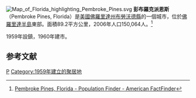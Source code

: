 [[File:Map_of_Florida_highlighting_Pembroke_Pines.svg|right]]
'''彭布羅克派恩斯'''（Pembroke Pines, Florida）是[[美國|美國]][[佛羅里達州|佛羅里達州]][[布勞沃德縣|布勞沃德縣]]的一個城市，位於[[佛羅里達半島|佛羅里達半島]]東部。面積89.2平方公里，2006年人口150,064人。<ref>[http://factfinder.census.gov/servlet/SAFFPopulation?_event=Search&geo_id=16000US1212875&_geoContext=01000US%7C04000US12%7C16000US1212875&_street=&_county=Pembroke+Pines+city&_cityTown=Pembroke+Pines+city&_state=04000US12&_zip=&_lang=en&_sse=on&ActiveGeoDiv=geoSelect&_useEV=&pctxt=fph&pgsl=160&_submenuId=population_0&ds_name=null&_ci_nbr=null&qr_name=&reg=%3Anull&_keyword=&_industry= Pembroke Pines, Florida - Population Finder - American FactFinder]{{Dead link|date=2020年4月 |bot=InternetArchiveBot |fix-attempted=yes }}</ref>

1959年設鎮，1960年建市。
== 参考文献 ==
<div class="references-small">
<references />
</div>
{{布勞沃德縣 (佛羅里達州)}}
{{Florida}}

[[Category:佛羅里達州城市|P]]
[[Category:1959年建立的聚居地|Category:1959年建立的聚居地]]